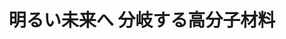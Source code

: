 ﻿---
title: "明るい未来へ 分岐する高分子材料"
category: "その他"
vol: 77
interviewee: "上田 充"
url: "http://www.op.titech.ac.jp/labs.html"
tags: ["材料","分子","合成","制御","太陽電池"]
pdf: "77-3-ueda.pdf"
career: ""
preface: "上田研究室では最先端の高分子材料の開発に力を入れている。また、新規材料を開発するために最適な高分子合成法の開発も行なっている。本稿では、上田研究室で行われている研究の中から主に、ブロック共重合体を用いて半導体をナノレベルで制御した有機薄膜太陽電池や、非常に多機能な樹状高分子であるデンドリマーについて紹介していく。"
---
